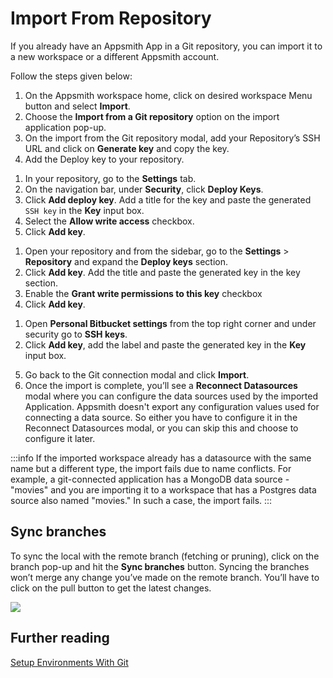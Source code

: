 
# Import From Repository

​If you already have an Appsmith App in a Git repository, you can import it to a new workspace or a different Appsmith account.

 <VideoEmbed host="youtube" videoId="B4gR4XligTo" title="Import Apps from Git" caption="Import Apps from Git"/>


Follow the steps given below:

1. On the Appsmith workspace home, click on desired workspace Menu button and select **Import**.
2. Choose the **Import from a Git repository** option on the import application pop-up.
3. On the import from the Git repository modal, add your Repository’s SSH URL and click on **Generate key** and copy the key.
4. Add the Deploy key to your repository.

<Tabs queryString="import-repo">
<TabItem label="GitHub" value="github">

1. In your repository, go to the **Settings** tab.
2. On the navigation bar, under **Security**, click **Deploy Keys**. 
3. Click **Add deploy key**. Add a title for the key and paste the generated `SSH key` in the **Key** input box.
4. Select the **Allow write access** checkbox.
5. Click **Add key**.

</TabItem>
<TabItem label="GitLab" value="gitlab">

1. Open your repository and from the sidebar, go to the **Settings** > **Repository** and expand the **Deploy keys** section.
2. Click **Add key**. Add the title and paste the generated key in the key section.
3. Enable the **Grant write permissions to this key** checkbox 
4. Click **Add key**.

</TabItem>
<TabItem label="Bitbucket" value="bitbucket">

1. Open **Personal Bitbucket settings** from the top right corner and under security go to **SSH keys**.
2. Click **Add key**, add the label and paste the generated key in the **Key** input box.

</TabItem>
</Tabs>

5. Go back to the Git connection modal and click **Import**.
6. Once the import is complete, you’ll see a **Reconnect Datasources** modal where you can configure the data sources used by the imported Application. Appsmith doesn't export any configuration values used for connecting a data source. So either you have to configure it in the Reconnect Datasources modal, or you can skip this and choose to configure it later.

:::info
If the imported workspace already has a datasource with the same name but a different type, the import fails due to name conflicts. For example, a git-connected application has a MongoDB data source - "movies" and you are importing it to a workspace that has a Postgres data source also named "movies." In such a case, the import fails.
:::

## Sync branches

To sync the local with the remote branch (fetching or pruning), click on the branch pop-up and hit the **Sync branches** button. Syncing the branches won’t merge any change you’ve made on the remote branch. You’ll have to click on the pull button to get the latest changes.

![](/img/Sync_branches.png)

## Further reading

[Setup Environments With Git](/advanced-concepts/version-control-with-git/environments-with-git)
